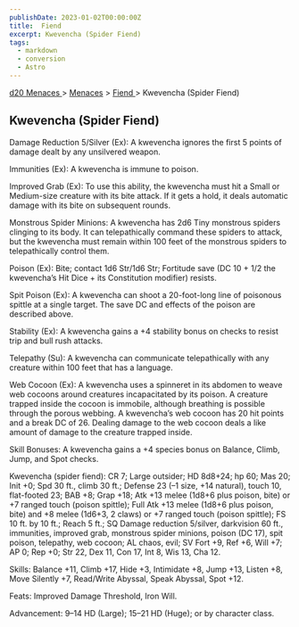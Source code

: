 ```yaml
---
publishDate: 2023-01-02T00:00:00Z
title:  Fiend 
excerpt: Kwevencha (Spider Fiend)
tags:
  - markdown
  - conversion
  - Astro
---
```


[ d20 Menaces ](/#menacesD20) > [ Menaces](menaces-d20-menaces-index) > [ Fiend ](menaces-d20-menaces-fiend-index) >
Kwevencha (Spider Fiend)

##  Kwevencha (Spider Fiend)

Damage Reduction 5/Silver (Ex): A kwevencha ignores the first 5 points of
damage dealt by any unsilvered weapon.

Immunities (Ex): A kwevencha is immune to poison.

Improved Grab (Ex): To use this ability, the kwevencha must hit a Small or
Medium-size creature with its bite attack. If it gets a hold, it deals
automatic damage with its bite on subsequent rounds.

Monstrous Spider Minions: A kwevencha has 2d6 Tiny monstrous spiders clinging
to its body. It can telepathically command these spiders to attack, but the
kwevencha must remain within 100 feet of the monstrous spiders to
telepathically control them.

Poison (Ex): Bite; contact 1d6 Str/1d6 Str; Fortitude save (DC 10 + 1/2 the
kwevencha’s Hit Dice + its Constitution modifier) resists.

Spit Poison (Ex): A kwevencha can shoot a 20-foot-long line of poisonous
spittle at a single target. The save DC and effects of the poison are
described above.

Stability (Ex): A kwevencha gains a +4 stability bonus on checks to resist
trip and bull rush attacks.

Telepathy (Su): A kwevencha can communicate telepathically with any creature
within 100 feet that has a language.

Web Cocoon (Ex): A kwevencha uses a spinneret in its abdomen to weave web
cocoons around creatures incapacitated by its poison. A creature trapped
inside the cocoon is immobile, although breathing is possible through the
porous webbing. A kwevencha’s web cocoon has 20 hit points and a break DC of
26. Dealing damage to the web cocoon deals a like amount of damage to the
creature trapped inside.

Skill Bonuses: A kwevencha gains a +4 species bonus on Balance, Climb, Jump,
and Spot checks.

Kwevencha (spider fiend): CR 7; Large outsider; HD 8d8+24; hp 60; Mas 20; Init
+0; Spd 30 ft., climb 30 ft.; Defense 23 (–1 size, +14 natural), touch 10,
flat-footed 23; BAB +8; Grap +18; Atk +13 melee (1d8+6 plus poison, bite) or
+7 ranged touch (poison spittle); Full Atk +13 melee (1d8+6 plus poison, bite)
and +8 melee (1d6+3, 2 claws) or +7 ranged touch (poison spittle); FS 10 ft.
by 10 ft.; Reach 5 ft.; SQ Damage reduction 5/silver, darkvision 60 ft.,
immunities, improved grab, monstrous spider minions, poison (DC 17), spit
poison, telepathy, web cocoon; AL chaos, evil; SV Fort +9, Ref +6, Will +7; AP
0; Rep +0; Str 22, Dex 11, Con 17, Int 8, Wis 13, Cha 12.

Skills: Balance +11, Climb +17, Hide +3, Intimidate +8, Jump +13, Listen +8,
Move Silently +7, Read/Write Abyssal, Speak Abyssal, Spot +12.

Feats: Improved Damage Threshold, Iron Will.

Advancement: 9–14 HD (Large); 15–21 HD (Huge); or by character class.

